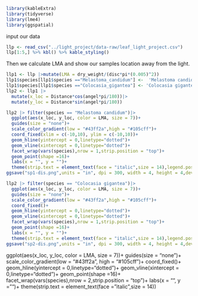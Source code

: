 ```r
library(kableExtra)
library(tidyverse)
library(lme4)
library(ggspatial)
```

input our data
```r
llp <- read_csv("../light_project/data-raw/leaf_light_project.csv")
llp[1:5,] %>% kbl() %>% kable_styling()
```

Then we calculate LMA and show our samples location away from the light.
```r
llp1 <- llp |>mutate(LMA = dry_weight/(disc*pi*(0.005)^2))
llp1$species[llp1$species =="Melastoma_candidum"] <-  'Melastoma candidum'
llp1$species[llp1$species =="Colocasia_gigantea"] <- 'Colocasia gigantea'
llp2 <- llp1 |> 
  mutate(x_loc = Distance*cos(angel*pi/180))|>
  mutate(y_loc = Distance*sin(angel*pi/180))
```

```r
llp2 |> filter(species == "Melastoma candidum")|>
  ggplot(aes(x_loc, y_loc, color = LMA, size = 7))+
  guides(size = "none")+
  scale_color_gradient(low = "#43ff2a",high = "#105cff")+
  coord_fixed(xlim = c(-10,10), ylim = c(-10,10))+
  geom_hline(yintercept = 0,linetype="dotted")+
  geom_vline(xintercept = 0,linetype="dotted")+
  facet_wrap(vars(species),nrow = 1,strip.position = "top")+
  geom_point(shape =16)+
  labs(x = "", y = "")+
  theme(strip.text = element_text(face = "italic",size = 14),legend.position = c(0.9,0.5),legend.key.size = unit(15,"pt"),legend.background = element_rect(fill= FALSE))
ggsave("sp1-dis.png",units = "in", dpi = 300, width = 4, height = 4,device = "png")
```


```r
llp2 |> filter(species == "Colocasia gigantea")|>
  ggplot(aes(x_loc, y_loc, color = LMA, size = 7))+
  guides(size = "none")+
  scale_color_gradient(low = "#43ff2a",high = "#105cff")+
  coord_fixed()+
  geom_hline(yintercept = 0,linetype="dotted")+
  geom_vline(xintercept = 0,linetype="dotted")+
  facet_wrap(vars(species),nrow = 1,strip.position = "top")+
  geom_point(shape =16)+
  labs(x = "", y = "")+
  theme(strip.text = element_text(face = "italic",size = 14),legend.position = c(0.92,0.5),legend.key.size = unit(13,"pt"),legend.background = element_rect(fill= FALSE))
ggsave("sp2-dis.png",units = "in", dpi = 300, width = 4, height = 4,device = "png")
```



ggplot(aes(x_loc, y_loc, color = LMA, size = 7))+
  guides(size = "none")+
  scale_color_gradient(low = "#43ff2a",
  high = "#105cff")+
  coord_fixed()+
  geom_hline(yintercept = 0,linetype="dotted")+
  geom_vline(xintercept = 0,linetype="dotted")+
  geom_point(shape =16)+
  facet_wrap(vars(species),nrow = 2,strip.position = "top")+
  labs(x = "", y = "")+
  theme(strip.text = element_text(face = "italic",size = 14))